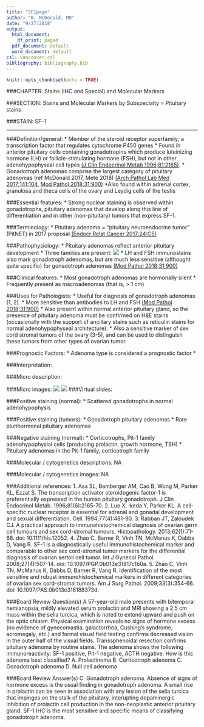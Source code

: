 ```yaml
---
title: "SF1page"
author: "W. McDonald, MD"
date: "9/27/2018"
output:
  html_document:
    df_print: paged
  pdf_document: default
  word_document: default
csl: vancouver.csl
bibliography: bibliography.bib
---
```


```r
knitr::opts_chunk$set(echo = TRUE)
```

###CHAPTER: Stains (IHC and Special) and Molecular Markers

###SECTION: Stains and Molecular Markers by Subspecialty = Pituitary stains

###STAIN: SF-1

***

###Definition/general:
* Member of the steroid receptor superfamily; a transcription factor that regulates cytochrome P450 genes
* Found in anterior pituitary cells containing gonadotropins which produce luteinizing hormone (LH) or follicle-stimulating hormone (FSH), but not in other adenohypophyseal cell types [(J Clin Endocrinol Metab 1996;81:2165)](https://www.ncbi.nlm.nih.gov/pubmed?term=%22The+Journal+of+clinical+endocrinology+and+metabolism%22%5BJour%5D+AND+2165%5Bpage%5D+AND+1996%5Bpdat%5D&cmd=detailssearch).
* Gonadotroph adenomas comprise the largest category of pituitary adenomas (ref McDonald 2017, Mete 2018) [(Arch Pathol Lab Med 2017;141:104,](https://www.ncbi.nlm.nih.gov/pubmed?term=%22Archives+of+pathology+%26+laboratory+medicine%22%5BJour%5D+AND+2017%5Bpdat%5D+AND+McDonald%5Bauthor%5D+AND+Steroidogenic&TransSchema=title&cmd=detailssearch) [ Mod Pathol 2018;31:900)](https://www.ncbi.nlm.nih.gov/pubmed?term=2018%5Bpdat%5D+AND+Mete%2C+Ozgur%5Bauthor%5D+AND+epidemiology+and+biomarker&TransSchema=title&cmd=detailssearch)
*Also found within adrenal cortex, granulosa and theca cells of the ovary and Leydig cells of the testis 

###Essential features:
*	Strong nuclear staining is observed within gonadotrophs, pituitary adenomas that develop along this line of differentiation and in other (non-pituitary) tumors that express SF-1.

###Terminology:
*	Pituitary adenoma = “pituitary neuroendocrine tumor”  (PitNET) in 2017 proposal [(Endocr Relat Cancer 2017;24:C5)](https://www.ncbi.nlm.nih.gov/pubmed?term=2017%5Bpdat%5D+AND+Asa+S%5Bauthor%5D+AND+from+pituitary+adenoma&TransSchema=title&cmd=detailssearch)

###Pathophysiology:
*	Pituitary adenomas reflect anterior pituitary development
* Three families are present:
![](photos/Slide1.jpeg)
*	LH and FSH immunostains also mark gonadotroph adenomas, but are much less sensitive (althought quite specific) for gonadotroph adenomas [(Mod Pathol 2018;31:900)](https://www.ncbi.nlm.nih.gov/pubmed?term=2018%5Bpdat%5D+AND+Mete%2C+Ozgur%5Bauthor%5D+AND+epidemiology+and+biomarker&TransSchema=title&cmd=detailssearch)

###Clinical features: 
*	Most gonadotroph adenomas are hormonally silent
*	Frequently present as macroadenomas (that is, > 1 cm)

###Uses for Pathologists:
*	Useful for diagnosis of gonadotroph adenomas (1, 2). 
*	More sensitive than antibodies to LH and FSH [(Mod Pathol 2018;31:900)](https://www.ncbi.nlm.nih.gov/pubmed?term=2018%5Bpdat%5D+AND+Mete%2C+Ozgur%5Bauthor%5D+AND+epidemiology+and+biomarker&TransSchema=title&cmd=detailssearch) 
*	Also present within normal anterior pituitary gland, so the presence of pituitary adenoma must be confirmed on H&E stains (occasionally with the support of ancillary stains such as reticulin stains for normal adenohypophyseal architecture). 
*	Also a sensitive marker of sex cord stromal tumors of the ovary (3-5), and can be used to distinguish these tumors from other types of ovarian tumor.

###Prognostic Factors:
*	Adenoma type is considered a prognostic factor
*	

###Interpretation: 

###Micro description:

###Micro images:
![](photos/gonadotroph_HE.jpg)
![](photos/SF1_gonadotrophs.jpg)
###Virtual slides:


###Positive staining (normal):
* Scattered gonadotrophs in normal adenohypophysis

###Positive staining (tumors):
* Gonadotroph pituitary adenomas
* Rare plurihormonal pituitary adenomas

###Negative staining (normal):
* Corticotrophs, Pit-1 family adenohypophysial cells (producing prolactin, growth hormone, TSH)
* Pituitary adenomas in the Pit-1 family, corticotroph family

###Molecular / cytogenetics descriptions:
NA

###Molecular / cytogenetics images:
NA

###Additional references:
1.	Asa SL, Bamberger AM, Cao B, Wong M, Parker KL, Ezzat S. The transcription activator steroidogenic factor-1 is preferentially expressed in the human pituitary gonadotroph. J Clin Endocrinol Metab. 1996;81(6):2165-70.
2.	Luo X, Ikeda Y, Parker KL. A cell-specific nuclear receptor is essential for adrenal and gonadal development and sexual differentiation. Cell. 1994;77(4):481-90.
3.	Rabban JT, Zaloudek CJ. A practical approach to immunohistochemical diagnosis of ovarian germ cell tumours and sex cord-stromal tumours. Histopathology. 2013;62(1):71-88. doi: 10.1111/his.12052.
4.	Zhao C, Barner R, Vinh TN, McManus K, Dabbs D, Vang R. SF-1 is a diagnostically useful immunohistochemical marker and comparable to other sex cord-stromal tumor markers for the differential diagnosis of ovarian sertoli cell tumor. Int J Gynecol Pathol. 2008;27(4):507-14. doi: 10.1097/PGP.0b013e31817c1b0a.
5.	Zhao C, Vinh TN, McManus K, Dabbs D, Barner R, Vang R. Identification of the most sensitive and robust immunohistochemical markers in different categories of ovarian sex cord-stromal tumors. Am J Surg Pathol. 2009;33(3):354-66. doi: 10.1097/PAS.0b013e318188373d.

###Board Review Question(s)
A 57-year-old male presents with bitemporal hemianopsia, mildly elevated serum prolactin and MRI showing a 2.5 cm mass within the sella turcica, which is noted to extend upward and push on the optic chiasm. Physical examination reveals no signs of hormone excess (no evidence of gynecomastia, galactorrhea, Cushing's syndrome, acromegaly, etc.) and formal visual field testing confirms decreased vision in the outer half of the visual fields. Transsphenoidal resection confirms pituitary adenoma by routine stains. The adenoma shows the following immunoreactivity: SF-1 positive, Pit-1 negative, ACTH negative. 
How is this adenoma best classified?
A. Prolactinoma
B. Corticotroph adenoma
C. Gonadotroph adenoma
D. Null cell adenoma

###Board Review Answer(s)
C. Gonadotroph adenoma. Absence of signs of hormone excess is the usual finding in gonadotroph adenoma. A small rise in prolactin can be seen in association with any lesion of the sella turcica that impinges on the stalk of the pituitary, interupting dopaminergic inhibition of prolactin cell production in the non-neoplastic anterior pituitary gland. SF-1 IHC is the most sensitive and specific means of classifying gonadotroph adenoma. 


